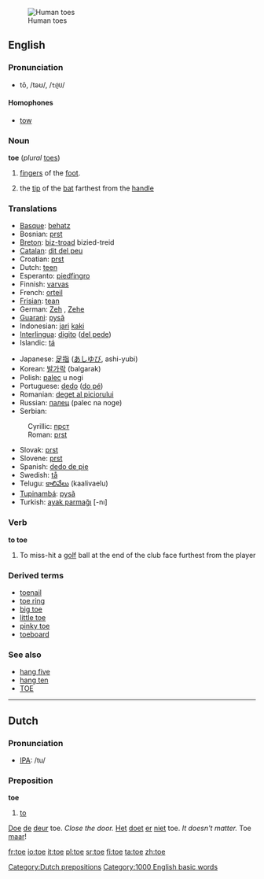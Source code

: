 [[Image:Tenen.jpg|thumb|Human toes]]
==English==

===Pronunciation===
*tō, /təʊ/, /<tt>t@U</tt>/

====Homophones====
*[[tow]]

===Noun===
'''toe''' (''plural'' [[toes]])

# [[finger]]s of the [[foot]].
#{{cricket}} the [[tip]] of the [[bat]] farthest from the [[handle]]

===Translations===
{{top}}
*[[Basque]]: [[behatz]]
*Bosnian: [[prst#Bosnian|prst]] {{m}}
*[[Breton]]: [[biz-troad]] {{m}} bizied-treid {{p}}
*[[Catalan]]: [[dit del peu]] {{m}}
*Croatian: [[prst#Croatian|prst]] {{m}}
*Dutch: [[teen]] {{m}}
*Esperanto: [[piedfingro]]
*Finnish: [[varvas]]
*French: [[orteil]] {{m}}
*[[Frisian]]: [[tean]]
*German: [[Zeh]] {{m}}, [[Zehe]] {{f}}
*[[Guarani]]: [[pysã]]
*Indonesian: [[jari]] [[kaki]]
*[[Interlingua]]: [[digito]] ([[digito del pede|del pede]])
*Islandic: [[tá]]
{{mid}}
*Japanese: [[足指]] ([[あしゆび]], ashi-yubi)
*Korean: [[발가락]] (balgarak)
*Polish: [[palec]] u nogi {{m}}
*Portuguese: [[dedo]] ([[dedo do pé|do pé]]) {{m}}
*Romanian: [[deget al piciorului]] {{n}}
*Russian: [[палец]] (palec na noge)
*Serbian:
:Cyrillic: [[прст#Serbian|прст]] {{m}}
:Roman: [[prst#Serbian|prst]] {{m}}
*Slovak: [[prst#Slovak|prst]] {{m}}
*Slovene: [[prst#Slovenian|prst]] {{m}}
*Spanish: [[dedo de pie]] {{m}}
*Swedish: [[tå]]
*Telugu: [[కాలివేలు]] (kaalivaelu)
*[[Tupinambá]]: [[pysã]]
*Turkish: [[ayak parmağı]] [-nı]
{{bottom}}

===Verb===
'''to toe'''
# {{sports}} To miss-hit a [[golf]] ball at the end of the club face furthest from the player

===Derived terms===
*[[toenail]]
*[[toe ring]]
*[[big toe]]
*[[little toe]]
*[[pinky toe]]
*[[toeboard]]

===See also===
*[[hang five]]
*[[hang ten]]
*[[TOE]]

----

==Dutch==
===Pronunciation===
*[[w:IPA|IPA]]: /tu/
===Preposition===
<!-- what part of speech? 1=adj & 2=verb? if so please separate -->
'''toe'''

# [[to]]

[[Doe]] [[de]] [[deur]] toe. ''Close the door.''
[[Het]] [[doet]] [[er]] [[niet]] toe. ''It doesn't matter.''
Toe [[maar]]!

[[Category:Dutch prepositions]]
[[Category:1000 English basic words]]

[[fr:toe]]
[[io:toe]]
[[it:toe]]
[[pl:toe]]
[[sr:toe]]
[[fi:toe]]
[[ta:toe]]
[[zh:toe]]